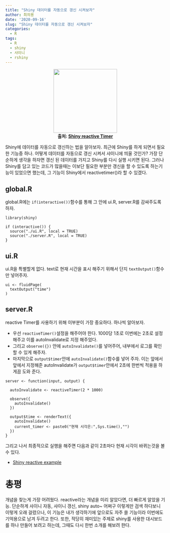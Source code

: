 ```yaml
---
title: "Shiny 데이터를 자동으로 갱신 시켜보자"
author: 최의용
date: '2020-09-16'
slug: "Shiny 데이터를 자동으로 갱신 시켜보자"
categories:
  - R
tags:
  - R
  - shiny
  - 샤이니
  - rshiny
---
```


<p align="center">
  <img src="https://www.libraries.rutgers.edu/sites/default/files/styles/resize_to_300px_width/public/events/2019/09/shiny_0.png?itok=bUJsgPLL" width="200" height="200"><br>
  <b>출처: [Shiny reactive Timer](https://shiny.rstudio.com/reference/shiny/0.14/reactiveTimer.html)</b><br>
</p>

Shiny에 데이터를 자동으로 갱신하는 법을 알아보자. 최근에 Shiny를 하게 되면서 필요한 기능중 하나. 어떻게 데이터를 자동으로 갱신 시켜서 샤이니에 띄울 것인가? 가장 단순하게 생각을 하자면 갱신 된 데이터를 가지고 Shiny를 다시 실행 시키면 된다. 그러나 Shiny를 담고 있는 코드가 많을때는 이보단 필요한 부분만 갱신을 할 수 있도록 하는기능이 있었으면 했는데, 그 기능이 Shiny에서 reactivetimer()라 할 수 있겠다. 


## global.R

global.R에는 `if(interactive())`함수를 통해 그 안에 ui.R, server.R를 감싸주도록 하자.

```
library(shiny)

if (interactive()) {
  source("./ui.R", local = TRUE)  
  source("./server.R", local = TRUE)  
}

```

## ui.R

ui.R을 특별할게 없다. text로 현재 시간을 표시 해주기 위해서 단지 `textOutput()`함수만 넣어주자.

```
ui <- fluidPage(
  textOutput("time")
)
```


## server.R

reactive Timer를 사용하기 위해 이부분이 가장 중요하다. 하나씩 알아보자. 

- 우선 `reactiveTimer()`설정을 해주어야 한다. 1000당 1초로 이번에는 2초로 설정 해주고 이를 autoInvalidate로 지정 해주었다.
- 그리고 `observe({})` 안에 `autoInvalidate()`를 넣어주어, 내부에서 로그를 확인할 수 있게 해주자.
- 마지막으로 `output$timer`안에 `autoInvalidate()`함수를 넣어 주자. 이는 앞에서 앞에서 지정해준 autoInvalidate가 `output$timer`안에서 2초에 한번씩 적용을 하게끔 도와 준다.

```
server <- function(input, output) {
  
  autoInvalidate <- reactiveTimer(2 * 1000)
  
  observe({
    autoInvalidate()
  })
  
  output$time <- renderText({
    autoInvalidate()
    current_timer <- paste0("현재 시각은:",Sys.time(),"")
  })
}
```

그리고 나서 최종적으로 실행을 해주면 다음과 같이 2초마다 현재 시각이 바뀌는것을 볼 수 있다. 

- [Shiny reactive example](https://shjj08.shinyapps.io/shiny_autoInvalidate/)

# 총평

개념을 찾는게 가장 어려웠다. reactive라는 개념을 미리 알았다면, 더 빠르게 알았을 기능. 단순하게 샤이니 자동, 샤이니 갱신, shiny auto~ 어쩌구 이렇게만 검색 하다보니 이렇게 오래 걸렸으나, 이 기능은 내가 생각하기에 앞으로도 자주 쓸 기능이라 이번에도 기억용으로 남겨 두려고 한다. 또한, 적당히 재미있는 주제로 shiny를 사용한 대시보드를 하나 만들어 보려고 하는데, 그때도 다시 한번 소개를 해보려 한다.


